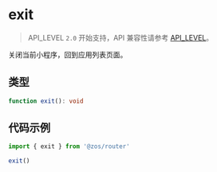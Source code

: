 # exit

> API_LEVEL `2.0` 开始支持，API 兼容性请参考 [API_LEVEL](../../../../guides/framework/device/compatibility.md)。

关闭当前小程序，回到应用列表页面。

## 类型

```ts
function exit(): void
```

## 代码示例

```js
import { exit } from '@zos/router'

exit()
```
